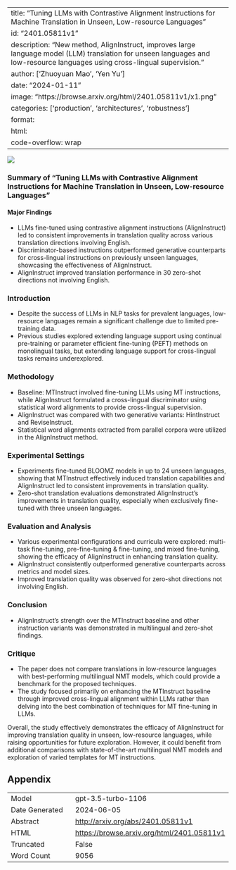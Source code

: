 
---
title: "Tuning LLMs with Contrastive Alignment Instructions for Machine Translation in Unseen, Low-resource Languages"
id: "2401.05811v1"
description: "New method, AlignInstruct, improves large language model (LLM) translation for unseen languages and low-resource languages using cross-lingual supervision."
author: ['Zhuoyuan Mao', 'Yen Yu']
date: "2024-01-11"
image: "https://browse.arxiv.org/html/2401.05811v1/x1.png"
categories: ['production', 'architectures', 'robustness']
format:
  html:
    code-overflow: wrap
---

![](https://browse.arxiv.org/html/2401.05811v1/x1.png)

### Summary of "Tuning LLMs with Contrastive Alignment Instructions for Machine Translation in Unseen, Low-resource Languages"

#### Major Findings
- LLMs fine-tuned using contrastive alignment instructions (AlignInstruct) led to consistent improvements in translation quality across various translation directions involving English.
- Discriminator-based instructions outperformed generative counterparts for cross-lingual instructions on previously unseen languages, showcasing the effectiveness of AlignInstruct.
- AlignInstruct improved translation performance in 30 zero-shot directions not involving English.
  
### Introduction
- Despite the success of LLMs in NLP tasks for prevalent languages, low-resource languages remain a significant challenge due to limited pre-training data.
- Previous studies explored extending language support using continual pre-training or parameter efficient fine-tuning (PEFT) methods on monolingual tasks, but extending language support for cross-lingual tasks remains underexplored.

### Methodology
- Baseline: MTInstruct involved fine-tuning LLMs using MT instructions, while AlignInstruct formulated a cross-lingual discriminator using statistical word alignments to provide cross-lingual supervision.
- AlignInstruct was compared with two generative variants: HintInstruct and ReviseInstruct.
- Statistical word alignments extracted from parallel corpora were utilized in the AlignInstruct method.

### Experimental Settings
- Experiments fine-tuned BLOOMZ models in up to 24 unseen languages, showing that MTInstruct effectively induced translation capabilities and AlignInstruct led to consistent improvements in translation quality.
- Zero-shot translation evaluations demonstrated AlignInstruct's improvements in translation quality, especially when exclusively fine-tuned with three unseen languages.

### Evaluation and Analysis
- Various experimental configurations and curricula were explored: multi-task fine-tuning, pre-fine-tuning & fine-tuning, and mixed fine-tuning, showing the efficacy of AlignInstruct in enhancing translation quality.
- AlignInstruct consistently outperformed generative counterparts across metrics and model sizes.
- Improved translation quality was observed for zero-shot directions not involving English.

### Conclusion
- AlignInstruct's strength over the MTInstruct baseline and other instruction variants was demonstrated in multilingual and zero-shot findings.
  
### Critique
- The paper does not compare translations in low-resource languages with best-performing multilingual NMT models, which could provide a benchmark for the proposed techniques.
- The study focused primarily on enhancing the MTInstruct baseline through improved cross-lingual alignment within LLMs rather than delving into the best combination of techniques for MT fine-tuning in LLMs.

Overall, the study effectively demonstrates the efficacy of AlignInstruct for improving translation quality in unseen, low-resource languages, while raising opportunities for future exploration. However, it could benefit from additional comparisons with state-of-the-art multilingual NMT models and exploration of varied templates for MT instructions.

## Appendix

|          |          |
|----------|----------|
| Model     | gpt-3.5-turbo-1106       |
| Date Generated     | 2024-06-05       |
| Abstract | [http://arxiv.org/abs/2401.05811v1](http://arxiv.org/abs/2401.05811v1)        |
| HTML     | [https://browse.arxiv.org/html/2401.05811v1](https://browse.arxiv.org/html/2401.05811v1)       |
| Truncated       | False       |
| Word Count       | 9056       |